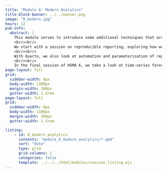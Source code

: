 ```yaml
---
title: "Module 8: Modern Analytics"
title-block-banner: ../../banner.png
image: "8_modern.jpg"
hours: 12
pub-info:
  abstract: |
    This module serves to introduce some additional techniques that are useful parts of the modern analyst's skillset.
    <br/><br/>
    We start with a session on reproducible reporting, exploring how we can create beautiful html, pdf and Word reports with the Quarto library. Quarto allows for code - and the output of code - to be interweaved with text, headings, images, videos, and much more. We explore standard document layouts as well as dashboard-style layouts, and cover a range of useful Quarto parameters and tips.
    <br/><br/>
    With Quarto, we also look at automation and parameterisation of reports, exploring how to generate multiple reports just by running a simple Python script.
    <br/><br/>
    In the final session of HSMA 6, we take a look at time-series forecasting methods. These methods take historical patterns and use them to predict the future. The session covers a range of time-series forecasting approaches, as well as the circumstances under which you may consider using them and how to assess their performance.
page-layout: full
grid:
  sidebar-width: 0px
  body-width: 1100px
  margin-width: 300px
  gutter-width: 1.5rem
page-layout: full
grid:
  sidebar-width: 0px
  body-width: 1100px
  margin-width: 300px
  gutter-width: 1.5rem

listing:
    - id: 8_modern_analytics
      contents: "module_8_modern_analytics/*.qmd"
      sort: "date"
      type: grid
      grid-columns: 2
      categories: false
      template: ../../../html/modules/session_listing.ejs
---
```

